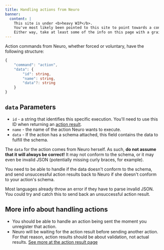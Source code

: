 ```yaml
---
title: Handling actions from Neuro
banner:
  content: |
    This site is under <b>heavy WIP</b>.
    You've most likely been pointed to this site to point towards a concept, or something.
    Either way, take at least some of the info on this page with a grain of salt, and also don't expect much info since it's very incomplete on content.
---
```



Action commands from Neuro, whether forced or voluntary, have the following structure:

```ts
{
    "command": "action",
    "data": {
        "id": string,
        "name": string,
        "data"?: string
    }
}
```

## `data` Parameters

- `id` - a string that identifies this specific execution. You'll need to use this ID when returning an [action result](/base/actions/result).
- `name` - the name of the action Neuro wants to execute.
- `data` - If the action has a schema attached, this field contains the data to fulfill the schema.

<Aside type="danger">

The `data` for the action comes from Neuro herself. As such, **do not assume that it will always be correct!**
It may not conform to the schema, or it may even be invalid JSON (potentially missing curly braces, for example).

You need to be able to handle if the data doesn't conform to the schema, and send unsuccessful action results back to Neuro if she doesn't conform to your action's schema.

</Aside>

<Aside type="tip">

Most languages already throw an error if they have to parse invalid JSON.
You could try and catch this to send back an unsuccessful action result.

</Aside>

## More info about handling actions

- You should be able to handle an action being sent the moment you unregister that action.
- Neuro will be waiting for the action result before sending another action. For that reason, action results should be about validation, not actual results. [See more at the action result page](/base/actions/result)
